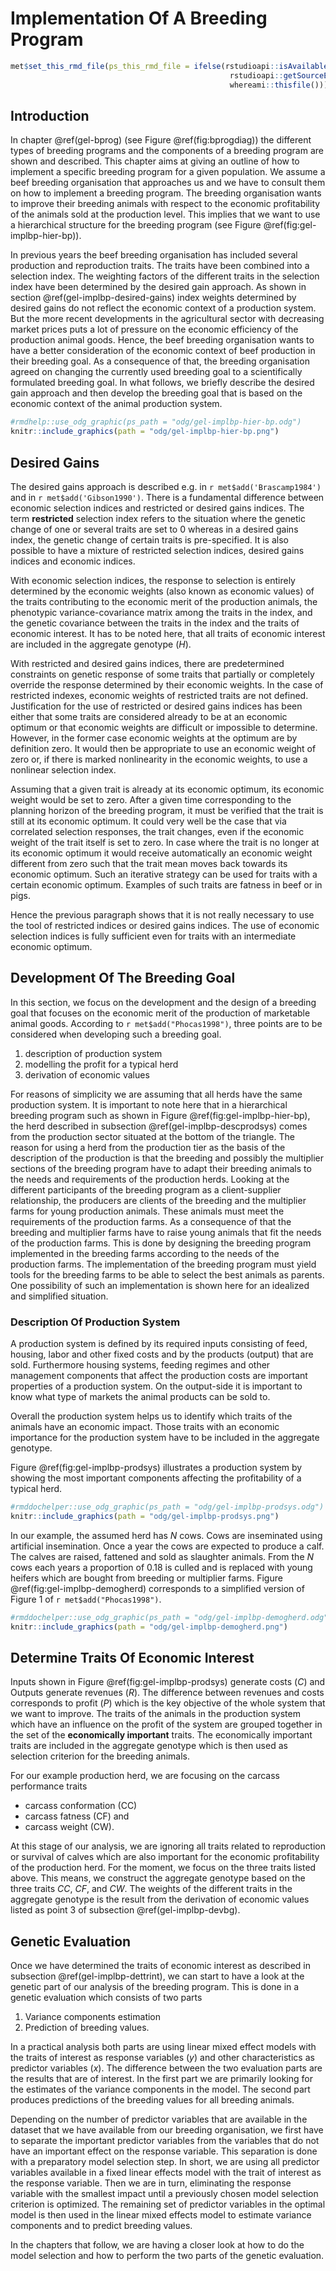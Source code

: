 # Implementation Of A Breeding Program  {#gel-implbp}
```r
met$set_this_rmd_file(ps_this_rmd_file = ifelse(rstudioapi::isAvailable(), 
                                                 rstudioapi::getSourceEditorContext()$path, 
                                                 whereami::thisfile()))
```


## Introduction {#gel-implbp-intro}
In chapter \@ref(gel-bprog) (see Figure \@ref(fig:bprogdiag)) the different types of breeding programs and the components of a breeding program are shown and described. This chapter aims at giving an outline of how to implement a specific breeding program for a given population. We assume a beef breeding organisation that approaches us and we have to consult them on how to implement a breeding program. The breeding organisation wants to improve their breeding animals with respect to the economic profitability of the animals sold at the production level. This implies that we want to use a hierarchical structure for the breeding program (see Figure \@ref(fig:gel-implbp-hier-bp)). 

In previous years the beef breeding organisation has included several production and reproduction traits. The traits have been combined into a selection index. The weighting factors of the different traits in the selection index have been determined by the desired gain approach. As shown in section \@ref(gel-implbp-desired-gains) index weights determined by desired gains do not reflect the economic context of a production system. But the more recent developments in the agricultural sector with decreasing market prices puts a lot of pressure on the economic efficiency of the production animal goods. Hence, the beef breeding organisation wants to have a better consideration of the economic context of beef production in their breeding goal. As a consequence of that, the breeding organisation agreed on changing the currently used breeding goal to a scientifically formulated breeding goal. In what follows, we briefly describe the desired gain approach and then develop the breeding goal that is based on the economic context of the animal production system.

```r
#rmdhelp::use_odg_graphic(ps_path = "odg/gel-implbp-hier-bp.odg")
knitr::include_graphics(path = "odg/gel-implbp-hier-bp.png")
```


## Desired Gains {#gel-implbp-desired-gains}
The desired gains approach is described e.g. in `r met$add('Brascamp1984')` and in `r met$add('Gibson1990')`. There is a fundamental difference between economic selection indices and restricted or desired gains indices. The term **restricted** selection index refers to the situation where the genetic change of one or several traits are set to $0$ whereas in a desired gains index, the genetic change of certain traits is pre-specified. It is also possible to have a mixture of restricted selection indices, desired gains indices and economic indices.

With economic selection indices, the response to selection is entirely determined by the economic weights (also known as economic values) of the traits contributing to the economic merit of the production animals, the phenotypic variance-covariance matrix among the traits in the index, and the genetic covariance between the traits in the index and the traits of economic interest. It has to be noted here, that all traits of economic interest are included in the aggregate genotype ($H$).

With restricted and desired gains indices, there are predetermined constraints on genetic response of some traits that partially or completely override the response determined by their economic weights. In the case of restricted indexes, economic weights of restricted traits are not defined. Justification for the use of restricted or desired gains indices has been either that some traits are considered already to be at an economic optimum or that economic weights are difficult or impossible to determine. However, in the former case economic weights at the optimum are by definition zero. It would then be appropriate to use an economic weight of zero or, if there is marked nonlinearity in the economic weights, to use a nonlinear selection index. 

Assuming that a given trait is already at its economic optimum, its economic weight would be set to zero. After a given time corresponding to the planning horizon of the breeding program, it must be verified that the trait is still at its economic optimum. It could very well be the case that via correlated selection responses, the trait changes, even if the economic weight of the trait itself is set to zero. In case where the trait is no longer at its economic optimum it would receive automatically an economic weight different from zero such that the trait mean moves back towards its economic optimum. Such an iterative strategy can be used for traits with a certain economic optimum. Examples of such traits are fatness in beef or in pigs. 

Hence the previous paragraph shows that it is not really necessary to use the tool of restricted indices or desired gains indices. The use of economic selection indices is fully sufficient even for traits with an intermediate economic optimum.


## Development Of The Breeding Goal {#gel-implbp-devbg}
In this section, we focus on the development and the design of a breeding goal that focuses on the economic merit of the production of marketable animal goods. According to `r met$add("Phocas1998")`, three points are to be considered when developing such a breeding goal. 

1. description of production system
2. modelling the profit for a typical herd
3. derivation of economic values

For reasons of simplicity we are assuming that all herds have the same production system. It is important to note here that in a hierarchical breeding program such as shown in Figure \@ref(fig:gel-implbp-hier-bp), the herd described in subsection \@ref(gel-implbp-descprodsys) comes from the production sector situated at the bottom of the triangle. The reason for using a herd from the production tier as the basis of the description of the production is that the breeding and possibly the multiplier sections of the breeding program have to adapt their breeding animals to the needs and requirements of the production herds. Looking at the different participants of the breeding program as a client-supplier relationship, the producers are clients of the breeding and the multiplier farms for young production animals. These animals must meet the requirements of the production farms. As a consequence of that the breeding and multiplier farms have to raise young animals that fit the needs of the production farms. This is done by designing the breeding program implemented in the breeding farms according to the needs of the production farms. The implementation of the breeding program must yield tools for the breeding farms to be able to select the best animals as parents. One possibility of such an implementation is shown here for an idealized and simplified situation.


### Description Of Production System {#gel-implbp-descprodsys}
A production system is defined by its required inputs consisting of feed, housing, labor and other fixed costs and by the products (output) that are sold. Furthermore housing systems, feeding regimes and other management components that affect the production costs are important properties of a production system. On the output-side it is important to know what type of markets the animal products can be sold to. 

Overall the production system helps us to identify which traits of the animals have an economic impact. Those traits with an economic importance for the production system have to be included in the aggregate genotype.

Figure \@ref(fig:gel-implbp-prodsys) illustrates a production system by showing the most important components affecting the profitability of a typical herd.

```r
#rmddochelper::use_odg_graphic(ps_path = "odg/gel-implbp-prodsys.odg")
knitr::include_graphics(path = "odg/gel-implbp-prodsys.png")
```

In our example, the assumed herd has $N$ cows. Cows are inseminated using artificial insemination. Once a year the cows are expected to produce a calf. The calves are raised, fattened and sold as slaughter animals. From the $N$ cows each years a proportion of $0.18$ is culled and is replaced with young heifers which are bought from breeding or multiplier farms. Figure \@ref(fig:gel-implbp-demogherd) corresponds to a simplified version of Figure 1 of `r met$add("Phocas1998")`. 

```r
#rmddochelper::use_odg_graphic(ps_path = "odg/gel-implbp-demogherd.odg")
knitr::include_graphics(path = "odg/gel-implbp-demogherd.png")
```


## Determine Traits Of Economic Interest {#gel-implbp-dettrint} 
Inputs shown in Figure \@ref(fig:gel-implbp-prodsys) generate costs ($C$) and Outputs generate revenues ($R$). The difference between revenues and costs corresponds to profit ($P$) which is the key objective of the whole system that we want to improve. The traits of the animals in the production system which have an influence on the profit of the system are grouped together in the set of the __economically important__ traits. The economically important traits are included in the aggregate genotype which is then used as selection criterion for the breeding animals. 

For our example production herd, we are focusing on the carcass performance traits 

* carcass conformation (CC)
* carcass fatness (CF) and
* carcass weight (CW).

At this stage of our analysis, we are ignoring all traits related to reproduction or survival of calves which are also important for the economic profitability of the production herd. For the moment, we focus on the three traits listed above. This means, we construct the aggregate genotype based on the three traits _CC_, _CF_, and _CW_. The weights of the different traits in the aggregate genotype is the result from the derivation of economic values listed as point 3 of subsection \@ref(gel-implbp-devbg). 


## Genetic Evaluation {#gel-implbp-geneval}
Once we have determined the traits of economic interest as described in subsection \@ref(gel-implbp-dettrint), we can start to have a look at the genetic part of our analysis of the breeding program. This is done in a genetic evaluation which consists of two parts

1. Variance components estimation
2. Prediction of breeding values.

In a practical analysis both parts are using linear mixed effect models with the traits of interest as response variables ($y$) and other characteristics as predictor variables ($x$). The difference between the two evaluation parts are the results that are of interest. In the first part we are primarily looking for the estimates of the variance components in the model. The second part produces predictions of the breeding values for all breeding animals.

Depending on the number of predictor variables that are available in the dataset that we have available from our breeding organisation, we first have to separate the important predictor variables from the variables that do not have an important effect on the response variable. This separation is done with a preparatory model selection step. In short, we are using all predictor variables available in a fixed linear effects model with the trait of interest as the response variable. Then we are in turn, eliminating the response variable with the smallest impact until a previously chosen model selection criterion is optimized. The remaining set of predictor variables in the optimal model is then used in the linear mixed effects model to estimate variance components and to predict breeding values.

In the chapters that follow, we are having a closer look at how to do the model selection and how to perform the two parts of the genetic evaluation.






























  
